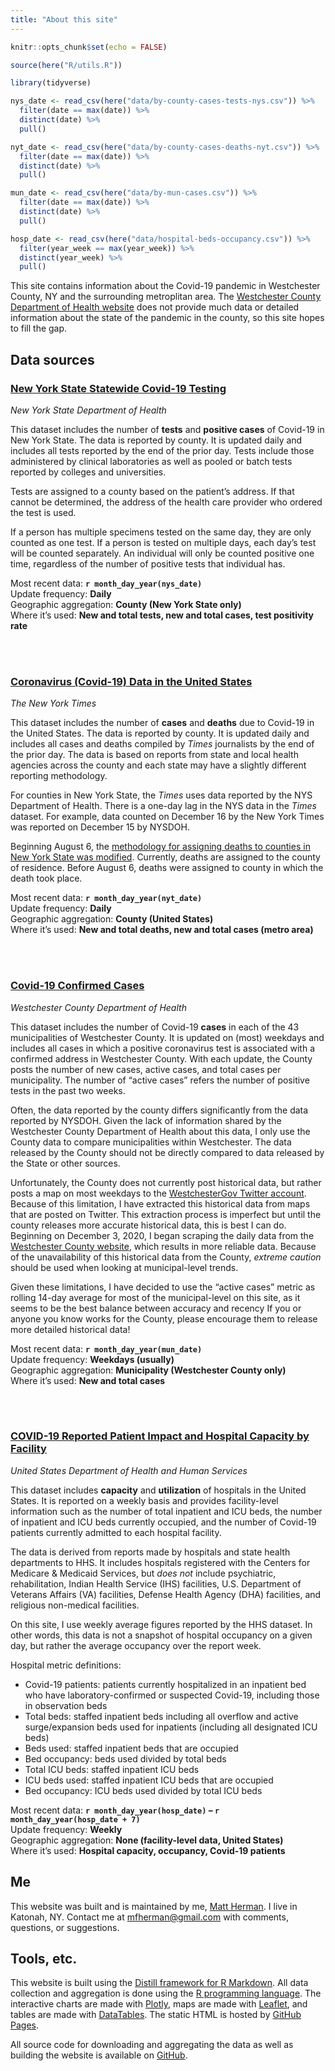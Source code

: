 ---
title: "About this site"
---

```{r setup, include=FALSE}
knitr::opts_chunk$set(echo = FALSE)

source(here("R/utils.R"))

library(tidyverse)

nys_date <- read_csv(here("data/by-county-cases-tests-nys.csv")) %>% 
  filter(date == max(date)) %>% 
  distinct(date) %>% 
  pull()

nyt_date <- read_csv(here("data/by-county-cases-deaths-nyt.csv")) %>%
  filter(date == max(date)) %>% 
  distinct(date) %>% 
  pull()

mun_date <- read_csv(here("data/by-mun-cases.csv")) %>% 
  filter(date == max(date)) %>% 
  distinct(date) %>% 
  pull()

hosp_date <- read_csv(here("data/hospital-beds-occupancy.csv")) %>% 
  filter(year_week == max(year_week)) %>% 
  distinct(year_week) %>% 
  pull()
```

This site contains information about the Covid-19 pandemic in Westchester County, NY and the surrounding metroplitan area. The [Westchester County Department of Health website](https://health.westchestergov.com/2019-novel-coronavirus) does not provide much data or detailed information about the state of the pandemic in the county, so this site hopes to fill the gap.

## Data sources


### [New York State Statewide Covid-19 Testing](https://health.data.ny.gov/Health/New-York-State-Statewide-COVID-19-Testing/xdss-u53e)

*New York State Department of Health*

This dataset includes the number of **tests** and **positive cases** of Covid-19 in New York State. The data is reported by county. It is updated daily and includes all tests reported by the end of the prior day. Tests include those administered by clinical laboratories as well as pooled or batch tests reported by colleges and universities.

Tests are assigned to a county based on the patient's address. If that cannot be determined, the address of the health care provider who ordered the test is used.

If a person has multiple specimens tested on the same day, they are only counted as one test. If a person is tested on multiple days, each day's test will be counted separately. An individual will only be counted positive one time, regardless of the number of positive tests that individual has.

Most recent data: **`r month_day_year(nys_date)`**
<br>
Update frequency: **Daily**
<br>
Geographic aggregation: **County (New York State only)**
<br>
Where it's used: **New and total tests, new and total cases, test positivity rate**

<br>
<br>

### [Coronavirus (Covid-19) Data in the United States](https://github.com/nytimes/covid-19-data)

*The New York Times*

This dataset includes the number of **cases** and **deaths** due to Covid-19 in the United States. The data is reported by county. It is updated daily and includes all cases and deaths compiled by *Times* journalists by the end of the prior day. The data is based on reports from state and local health agencies across the county and each state may have a slightly different reporting methodology.

For counties in New York State, the *Times* uses data reported by the NYS Department of Health. There is a one-day lag in the NYS data in the *Times* dataset. For example, data counted on December 16 by the New York Times was reported on December 15 by NYSDOH.

Beginning August 6, the [methodology for assigning deaths to counties in New York State was modified](https://github.com/nytimes/covid-19-data/blob/master/NEW-YORK-DEATHS-METHODOLOGY.md). Currently, deaths are assigned to the county of residence. Before August 6, deaths were assigned to county in which the death took place.

Most recent data: **`r month_day_year(nyt_date)`**
<br>
Update frequency: **Daily**
<br>
Geographic aggregation: **County (United States)**
<br>
Where it's used: **New and total deaths, new and total cases (metro area)**

<br>
<br>

### [Covid-19 Confirmed Cases](https://www.westchestergov.com/covid-19-cases)

*Westchester County Department of Health*

This dataset includes the number of Covid-19 **cases** in each of the 43 municipalities of Westchester County. It is updated on (most) weekdays and includes all cases in which a positive coronavirus test is associated with a confirmed address in Westchester County. With each update, the County posts the number of new cases, active cases, and total cases per municipality. The number of "active cases" refers the number of positive tests in the past two weeks. 

Often, the data reported by the county differs significantly from the data reported by NYSDOH. Given the lack of information shared by the Westchester County Department of Health about this data, I only use the County data to compare municipalities within Westchester. The data released by the County should not be directly compared to data released by the State or other sources.

Unfortunately, the County does not currently post historical data, but rather posts a map on most weekdays to the [WestchesterGov Twitter account](https://twitter.com/westchestergov/status/1336045976981811206). Because of this limitation, I have extracted this historical data from maps that are posted on Twitter. This extraction process is imperfect but until the county releases more accurate historical data, this is best I can do. Beginning on December 3, 2020, I began scraping the daily data from the [Westchester County website](https://westchestergov.com/covid-19-cases), which results in more reliable data. Because of the unavailability of this historical data from the County, *extreme caution* should be used when looking at municipal-level trends.

Given these limitations, I have decided to use the "active cases" metric as rolling 14-day average for most of the municipal-level on this site, as it seems to be the best balance between accuracy and recency If you or anyone you know works for the County, please encourage them to release more detailed historical data!

Most recent data: **`r month_day_year(mun_date)`**
<br>
Update frequency: **Weekdays (usually)**
<br>
Geographic aggregation: **Municipality (Westchester County only)**
<br>
Where it's used: **New and total cases**

<br>
<br>

### [COVID-19 Reported Patient Impact and Hospital Capacity by Facility](https://healthdata.gov/dataset/covid-19-reported-patient-impact-and-hospital-capacity-facility)

*United States Department of Health and Human Services*

This dataset includes **capacity** and **utilization** of hospitals in the United States. It is reported on a weekly basis and provides facility-level information such as the number of total inpatient and ICU beds, the number of inpatient and ICU beds currently occupied, and the number of Covid-19 patients currently admitted to each hospital facility.

The data is derived from reports made by hospitals and state health departments to HHS. It includes hospitals registered with the Centers for Medicare & Medicaid Services, but *does not* include psychiatric, rehabilitation, Indian Health Service (IHS) facilities, U.S. Department of Veterans Affairs (VA) facilities, Defense Health Agency (DHA) facilities, and religious non-medical facilities.

On this site, I use weekly average figures reported by the HHS dataset. In other words, this data is not a snapshot of hospital occupancy on a given day, but rather the average occupancy over the report week.

Hospital metric definitions:

- Covid-19 patients: patients currently hospitalized in an inpatient bed who have laboratory-confirmed or suspected Covid-19, including those in observation beds
- Total beds: staffed inpatient beds including all overflow and active surge/expansion beds used for inpatients (including all designated ICU beds)
- Beds used: staffed inpatient beds that are occupied
- Bed occupancy: beds used divided by total beds
- Total ICU beds: staffed inpatient ICU beds
- ICU beds used: staffed inpatient  ICU beds that are occupied
- Bed occupancy: ICU beds used divided by total ICU beds

Most recent data: **`r month_day_year(hosp_date)` -- `r month_day_year(hosp_date + 7)`**
<br>
Update frequency: **Weekly**
<br>
Geographic aggregation: **None (facility-level data, United States)**
<br>
Where it's used: **Hospital capacity, occupancy, Covid-19 patients**

## Me

This website was built and is maintained by me, [Matt Herman](http://mattherman.info). I live in Katonah, NY. Contact me at [mfherman@gmail.com](mailto:mfherman@gmail.com) with comments, questions, or suggestions.

## Tools, etc.

This website is built using the [Distill framework for R Markdown](https://rstudio.github.io/distill/). All data collection and aggregation is done using the [R programming language](https://www.r-project.org/). The interactive charts are made with [Plotly](https://plotly.com/), maps are made with [Leaflet](https://leafletjs.com/), and tables are made with [DataTables](https://datatables.net/). The static HTML is hosted by [GitHub Pages](https://pages.github.com/).

All source code for downloading and aggregating the data as well as building the website is available on [GitHub](https://github.com/mfherman/westchester-covid).